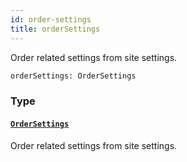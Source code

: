 ```yaml
---
id: order-settings
title: orderSettings
---
```



Order related settings from site settings.

```graphql
orderSettings: OrderSettings
```


### Type

#### [`OrderSettings`](../../../developer/api-reference/objects/order-settings) 

Order related settings from site settings.




